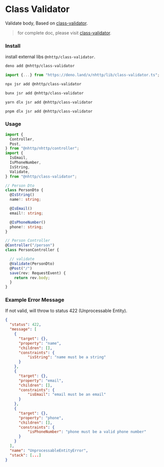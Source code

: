 
# Class Validator

Validate body, Based on [class-validator](https://github.com/typestack/class-validator).

> for complete doc, please visit
> [class-validator](https://github.com/typestack/class-validator).

### Install

install external libs `@nhttp/class-validator`.

<Tabs>
<TabItem value="deno_jsr" label="Deno">

```bash
deno add @nhttp/class-validator
```

</TabItem>
<TabItem value="deno" label="deno.land">

```ts
import {...} from "https://deno.land/x/nhttp/lib/class-validator.ts";
```

</TabItem>
<TabItem value="npm" label="npm">

```bash
npx jsr add @nhttp/class-validator
```

</TabItem>
<TabItem value="bun" label="Bun">

```bash
bunx jsr add @nhttp/class-validator
```

</TabItem>
<TabItem value="yarn" label="Yarn">

```bash
yarn dlx jsr add @nhttp/class-validator
```

</TabItem>
<TabItem value="pnpm" label="pnpm">

```bash
pnpm dlx jsr add @nhttp/class-validator
```

</TabItem>
</Tabs>

### Usage

```ts
import {
  Controller,
  Post,
} from "@nhttp/nhttp/controller";
import {
  IsEmail,
  IsPhoneNumber,
  IsString,
  Validate,
} from "@nhttp/class-validator";

// Person Dto
class PersonDto {
  @IsString()
  name!: string;

  @IsEmail()
  email!: string;

  @IsPhoneNumber()
  phone!: string;
}

// Person Controller
@Controller("/person")
class PersonController {

  // validate
  @Validate(PersonDto)
  @Post("/")
  save(rev: RequestEvent) {
    return rev.body;
  }
}
```

### Example Error Message
If not valid, will throw to status 422 (Unprocessable Entity).
```json
{
  "status": 422,
  "message": [
    {
      "target": {},
      "property": "name",
      "children": [],
      "constraints": {
          "isString": "name must be a string"
      }
    },
    {
      "target": {},
      "property": "email",
      "children": [],
      "constraints": {
          "isEmail": "email must be an email"
      }
    },
    {
      "target": {},
      "property": "phone",
      "children": [],
      "constraints": {
          "isPhoneNumber": "phone must be a valid phone number"
      }
    }
  ],
  "name": "UnprocessableEntityError",
  "stack": [...]
}
```

